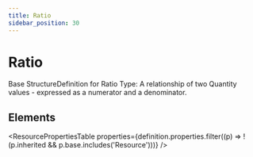 ```yaml
---
title: Ratio
sidebar_position: 30
---
```



# Ratio

Base <Link to="/docs/api/fhir/resources/structuredefinition">StructureDefinition</Link> for <Link to="/docs/api/fhir/datatypes/ratio">Ratio</Link> Type: A relationship of two <Link to="/docs/api/fhir/datatypes/quantity">Quantity</Link> values - expressed as a numerator and a denominator.

<Tabs queryString="section">
  <TabItem value="schema" label="Schema" default>

## Elements

<ResourcePropertiesTable
  properties={definition.properties.filter((p) => !(p.inherited && p.base.includes('Resource')))}
/>

  </TabItem>

</Tabs>
